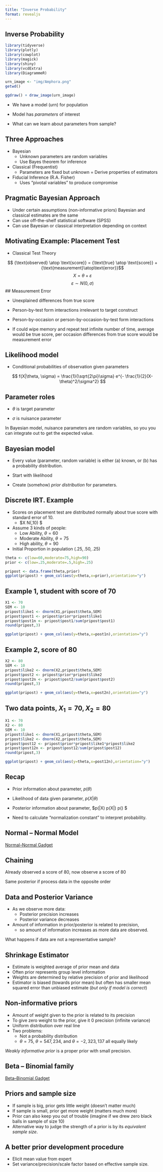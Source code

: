 ```yaml
---
title: "Inverse Probability"
format: revealjs
---
```


## Inverse Probability

```r
library(tidyverse)
library(plotly)
library(cowplot)
library(magick)
library(shiny)
library(vcdExtra)
library(DiagrammeR)
```

```r

urn_image <- "img/Amphora.png"
getwd()

ggdraw() + draw_image(urn_image)
```

-   We have a model (urn) for population

-   Model has *parameters* of interest

-   What can we learn about parameters from sample?

## Three Approaches

-   Bayesian
    -   Unknown parameters are random variables
    -   Use Bayes theorem for inference
-   Classical (Frequentist)
    -   Parameters are fixed but unknown = Derive properties of estimators
-   Fiducial Inference (R.A. Fisher)
    -   Uses "pivotal variables" to produce compromise

## Pragmatic Bayesian Approach

-   Under certain assumptions (non-informative priors) Bayesian and classical estimates are the same
-   Can use off-the-shelf statistical software (SPSS)
-   Can use Bayesian or classical interpretation depending on context

## Motivating Example: Placement Test

-   Classical Test Theory

$$ {\text{observed} \atop \text{score}} = {\text{true} \atop \text{score}} + {\text{measurement}\atop\text{error}}$$ $$ X = \theta + \varepsilon $$ $$ \varepsilon \sim N(0,\sigma) $$ \## Measurement Error

-   Unexplained differences from true score

-   Person-by-test form interactions irrelevant to target construct

-   Person-by-occasion or person-by-occasion-by-test form interactions

-   If could wipe memory and repeat test infinite number of time, average would be true score, per occasion differences from true score would be measurement error

## Likelihood model

-   Conditional probabilities of observation given parameters

$$ f(X|\theta, \sigma) = \frac{1}{\sqrt{2\pi}\sigma} e^{- \frac{1}{2}(X-\theta)^2/\sigma^2} $$

## Parameter roles

-   $\theta$ is target parameter

-   $\sigma$ is nuisance parameter

In Bayesian model, nuisance parameters are random variables, so you you can integrate out to get the expected value.

## Bayesian model

-   Every value (parameter, random variable) is either (a) known, or (b) has a probability distribution.

-   Start with likelihood

-   Create (somehow) *prior distribution* for parameters.

## Discrete IRT. Example

-   Scores on placement test are distributed normally about true score with standard error of 10.
    -   \$X \sim N(\theta,10) \$
-   Assume 3 kinds of people:
    -   Low Ability, $\theta=60$
    -   Moderate Ability, $\theta=75$
    -   High ability, $\theta=90$
-   Initial Proportion in population $(.25, .50, .25)$

```r
theta <- c(low=60,moderate=75,high=90)
prior <- c(low=.25,moderate=.5,high=.25)

pripost <- data.frame(theta,prior)
ggplot(pripost) + geom_col(aes(y=theta,x=prior),orientation="y")
```

## Example 1, student with score of 70

```r
X1 <- 70
SEM <- 10
pripost$like1 <- dnorm(X1,pripost$theta,SEM)
pripost$post1 <- pripost$prior*pripost$like1
pripost$post1n <- pripost$post1/sum(pripost$post1)
round(pripost,3)

ggplot(pripost) + geom_col(aes(y=theta,x=post1n),orientation="y")
```

## Example 2, score of 80

```r
X2 <- 80
SEM <- 10
pripost$like2 <- dnorm(X2,pripost$theta,SEM)
pripost$post2 <- pripost$prior*pripost$like2
pripost$post2n <- pripost$post2/sum(pripost$post2)
round(pripost,3)

ggplot(pripost) + geom_col(aes(y=theta,x=post2n),orientation="y")
```

## Two data points, $X_1=70, X_2=80$

```r
X1 <- 70
X2 <- 80
SEM <- 10
pripost$like1 <- dnorm(X1,pripost$theta,SEM)
pripost$like2 <- dnorm(X2,pripost$theta,SEM)
pripost$post12 <- pripost$prior*pripost$like1*pripost$like2
pripost$post12n <- pripost$post12/sum(pripost$post12)
round(pripost,3)

ggplot(pripost) + geom_col(aes(y=theta,x=post12n),orientation="y")
```

## Recap

-   Prior information about parameter, $p(\theta)$

-   Likelihood of data given parameter, $p(X|\theta)$

-   Posterior information about parameter, \$p(\theta\|X) \propto p(X\|\theta) p(\theta) \$

-   Need to calculate "normalization constant" to interpret probability.

## Normal -- Normal Model

[Normal--Normal Gadget](https://pluto.coe.fsu.edu/rdemos/Bayesian/NormalNormal.Rmd)

## Chaining

Already observed a score of 80, now observe a score of 80

Same posterior if process data in the opposite order

## Data and Posterior Variance

-   As we observe more data:
    -   Posterior precision increases
    -   Posterior variance decreases
-   Amount of information in prior/posterior is related to precision,
    -   so amount of information increases as more data are observed.

What happens if data are not a representative sample?

## Shrinkage Estimator

-   Estimate is weighted average of prior mean and data
-   Often prior represents group level information
-   Weights are determined by relative precision of prior and likelihood
-   Estimator is biased (towards prior mean) but often has smaller mean squared error than unbiased estimate (*but only if model is correct*)

## Non-informative priors

-   Amount of weight given to the prior is related to its precision
-   To give zero weight to the prior, give it 0 precision (infinite variance)
-   Uniform distribution over real line
-   Two problems:
    -   Not a probability distribution
    -   $\theta = 75$, $\theta=547,234$, and $\theta=-2,323,137$ all equally likely

*Weakly informative prior* is a proper prior with small precision.

## Beta -- Binomial family

[Beta--Binomial Gadget](https://pluto.coe.fsu.edu/rdemos/Bayesian/BetaBinomiall.Rmd)

## Priors and sample size

-   If sample is big, prior gets little weight (doesn't matter much)
-   If sample is small, prior get more weight (matters much more)
-   Prior can also keep you out of trouble (imagine if we drew zero black balls in sample of size 10)
-   Alternative way to judge the strength of a prior is by its *equivalent sample size*.

## A better prior development procedure

-   Elicit mean value from expert
-   Set variance/precision/scale factor based on effective sample size.
